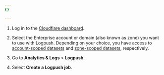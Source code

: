 ```yaml
---
{}

---
```


1. Log in to the [Cloudflare dashboard](https://dash.cloudflare.com/login).

2. Select the Enterprise account or domain (also known as zone) you want to use with Logpush. Depending on your choice, you have access to [account-scoped datasets](/logs/reference/log-fields/account/) and [zone-scoped datasets](/logs/reference/log-fields/zone/), respectively.

3. Go to **Analytics & Logs** > **Logpush**.

4. Select **Create a Logpush job**.

